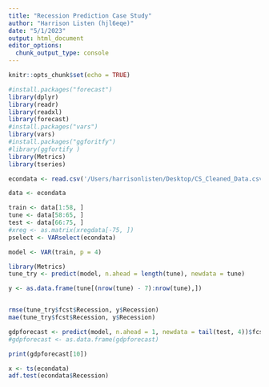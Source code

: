 ```yaml
---
title: "Recession Prediction Case Study"
author: "Harrison Listen (hjl6eqe)"
date: "5/1/2023"
output: html_document
editor_options: 
  chunk_output_type: console
---
```


```r
knitr::opts_chunk$set(echo = TRUE)
```

```r
#install.packages("forecast")
library(dplyr)
library(readr)
library(readxl)
library(forecast)
#install.packages("vars")
library(vars)
#install.packages("ggforitfy")
#library(ggfortify )
library(Metrics)
library(tseries)
```

```r
econdata <- read.csv('/Users/harrisonlisten/Desktop/CS_Cleaned_Data.csv', row.names = "Year")
```

```r
data <- econdata

train <- data[1:58, ]
tune <- data[58:65, ]
test <- data[66:75, ]
#xreg <- as.matrix(xregdata[-75, ])
pselect <- VARselect(econdata)

model <- VAR(train, p = 4)


```

```r
library(Metrics)
tune_try <- predict(model, n.ahead = length(tune), newdata = tune)

y <- as.data.frame(tune[(nrow(tune) - 7):nrow(tune),])


rmse(tune_try$fcst$Recession, y$Recession)
mae(tune_try$fcst$Recession, y$Recession)

```



```r
gdpforecast <- predict(model, n.ahead = 1, newdata = tail(test, 4))$fcst
#gdpforecast <- as.data.frame(gdpforecast)

print(gdpforecast[10])


```


```r
x <- ts(econdata)
adf.test(econdata$Recession)

```

